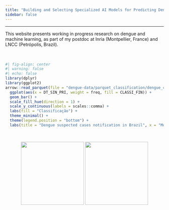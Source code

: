 ```yaml
---
title: "Building and Selecting Specialized AI Models for Predicting Dengue Disease"
sidebar: false
---
```


------------------------------------------------------------------------

This website presents working in progress research on dengue and machine learning, as part of my postdoc at Inria (Montpellier, France) and LNCC (Petrópolis, Brazil).\
\
\

```r
#| fig-align: center
#| warning: false
#| echo: false
library(dplyr)
library(ggplot2)
arrow::read_parquet(file = "dengue-data/parquet_classification/dengue_cases_classification.parquet") %>%
  ggplot(aes(x = DT_SIN_PRI, weight = freq, fill = CLASSI_FIN)) +
  geom_bar() +
  scale_fill_hue(direction = 1) +
  scale_y_continuous(labels = scales::comma) +
  labs(fill = "Classificação") +
  theme_minimal() +
  theme(legend.position = "bottom") +
  labs(title = "Dengue suspected cases notification in Brazil", x = "Month of first symptom's onset", y = "Records", fill = "Classification")
```

\

::: {style="text-align: center;"}
![](images/inr_logo_rouge.png){width="200"} ![](images/MARCACOMPLETA_LNCC_HORIZONTAL_FINAL_PNG_azul.png){width="200"}
:::
